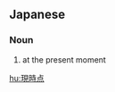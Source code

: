 ==Japanese==
{{ja-kanjitab|げん|じ|てん|yomi=on}}

===Noun===
{{ja-noun|げんじてん}}

# at the present moment

[[hu:現時点]]